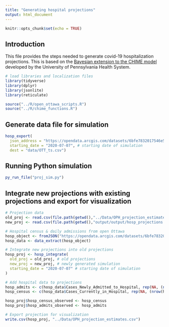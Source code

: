 ```yaml
---
title: "Generating hospital projections"
output: html_document
---
```


```r
knitr::opts_chunk$set(echo = TRUE)
```

## Introduction

This file provides the steps needed to generate covid-19 hospitalization projections. This is based on the [Bayesian extension to the CHIME model](https://github.com/pennsignals/chime_sims) developed by the University of Pennsylvania Health System.

```r
# load libraries and localization files
library(tidyverse)
library(dplyr)
library(jsonlite)
library(reticulate)

source("../R/open_ottawa_scripts.R")
source("../R/chime_functions.R")
```

## Generate data file for simulation
```r
hosp_export(
  json_address = "https://opendata.arcgis.com/datasets/6bfe7832017546e5b30c5cc6a201091b_0/FeatureServer/0/query?where=1%3D1&outFields=_Date,Cases_Currently_in_Hospital&outSR=4326&f=json", # address for open Ottawa hosp data
  starting_date = "2020-07-07", # starting date of simulation
  dest = "data/OTT_ts.csv")
```

## Running Python simulation
```r
py_run_file("proj_sim.py")
```

## Integrate new projections with existing projections and export for visualization
```r
# Projection data
old_proj <- read.csv(file.path(getwd(),"../Data/OPH_projection_estimates.csv"))
new_proj <- read.csv(file.path(getwd(),"output/output/hosp_projections.csv"))

# Hospital census & daily admissions from open Ottawa
hosp_object <- fromJSON("https://opendata.arcgis.com/datasets/6bfe7832017546e5b30c5cc6a201091b_0/FeatureServer/0/query?where=1%3D1&outFields=Cases_Newly_Admitted_to_Hospital,Cases_Currently_in_Hospital,_Date&outSR=4326&f=json")
hosp_data <- data_extract(hosp_object)

# Integrate new projections into old projections
hosp_proj <- hosp_integrate(
  old_proj = old_proj, # old projections
  new_proj = new_proj, # newly generated simulation
  starting_date = "2020-07-07" # starting date of simulation
)

# Add hospital data to projections
hosp_admits <- c(hosp_data$Cases_Newly_Admitted_to_Hospital, rep(NA, (nrow(hosp_proj) - nrow(hosp_data))))
hosp_census <- c(hosp_data$Cases_Currently_in_Hospital, rep(NA, (nrow(hosp_proj) - nrow(hosp_data))))

hosp_proj$hosp_census_observed <- hosp_census
hosp_proj$hosp_admits_observed <- hosp_admits

# Export projection for visualization
write.csv(hosp_proj, "../Data/OPH_projection_estimates.csv")
```